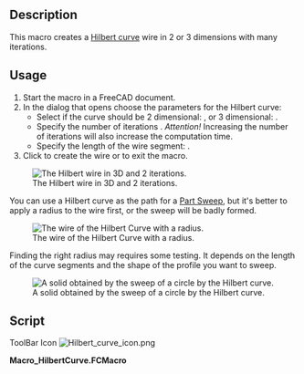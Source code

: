<languages/>
<translate>

<!--T:1-->
{{Macro
|Name=HilbertCurve
|Icon=Hilbert_curve_icon.png
|Description=This macro creates an Hilbert curve wire in 2 or 3 dimensions with many iterations.
|Author=Simone Bignetti
|Download=[https://wiki.freecad.org/images/6/69/Hilbert_curve_icon.png ToolBar Icon]
|Date=2021-02-13
|Version=1.2.0
|FCVersion= 0.16 to 0.19
}}

==Description== <!--T:2-->

<!--T:3-->
This macro creates a [https://en.wikipedia.org/wiki/Hilbert_curve Hilbert curve] wire in 2 or 3 dimensions with many iterations.

==Usage== <!--T:4-->

<!--T:5-->
# Start the macro in a FreeCAD document.
# In the dialog that opens choose the parameters for the Hilbert curve:
#* Select if the curve should be 2 dimensional: {{CheckBox|TRUE|2D}}, or 3 dimensional: {{CheckBox|FALSE|3D}}.
#* Specify the number of iterations {{SpinBox|1}}. ''Attention!'' Increasing the number of iterations will also increase the computation time.
#* Specify the length of the wire segment: {{SpinBox|10.00}}.
# Click {{Button|OK}} to create the wire or {{Button|CANCEL}} to exit the macro.

<!--T:6-->
[[File:HilbertCurveWire.png|none|The Hilbert wire in 3D and 2 iterations.]]

<!--T:7-->
You can use a Hilbert curve as the path for a [[Part_Sweep|Part Sweep]], but it's better to apply a radius to the wire first, or the sweep will be badly formed.

<!--T:8-->
[[File:HilbertCurveWireRadius.png|none|The wire of the Hilbert Curve with a radius.]]

<!--T:9-->
Finding the right radius may requires some testing. It depends on the length of the curve segments and the shape of the profile you want to sweep.

<!--T:10-->
[[File:HilbertCurveSweep.png|none|A solid obtained by the sweep of a circle by the Hilbert curve.]]

==Script== <!--T:11-->

<!--T:12-->
ToolBar Icon [[File:Hilbert curve icon.png]]

<!--T:13-->
'''Macro_HilbertCurve.FCMacro'''

<!--T:14-->
{{MacroCode|code=
# -*- coding: utf-8 -*-

<!--T:15-->
# Copyright (c) 2020 Simone Bignetti, Gottolengo Italy (simone.b)
#
# This file is part of the FreeCAD CAx development system.
#
# This library is free software; you can redistribute it and/or
# modify it under the terms of the GNU Lesser General Public
# License as published by the Free Software Foundation; either
# version 2.1 of the License, or (at your option) any later version.
#
# This library is distributed in the hope that it will be useful,
# but WITHOUT ANY WARRANTY; without even the implied warranty of
# MERCHANTABILITY or FITNESS FOR A PARTICULAR PURPOSE. See the GNU
# Lesser General Public License for more details.
#
# You should have received a copy of the GNU Lesser General Public
# License along with this library; if not, write to the Free Software
# Foundation, Inc., 51 Franklin Street, Fifth Floor, Boston, MA  02110-1301
# USA
#
# You can contact me by mail at simone.bignetti@linux.it

<!--T:16-->
__Name__ = 'HilbertCurve'
__Comment__ = 'This macro creates an Hilbert curve wire in 2 or 3 dimensions with many iterations.'
__Author__  = 'Simone Bignetti'
__Version__ = '1.2.0'
__Date__    = '2020-12-29'
__License__ = 'GNU LESSER GENERAL PUBLIC LICENSE Version 2.1, February 1999'
__Web__ = 'https://wiki.freecadweb.org/Macro_HilbertCurve'
__Wiki__ = 'https://wiki.freecadweb.org/Macro_HilbertCurve'
__Icon__ = 'https://wiki.freecad.org/images/6/69/Hilbert_curve_icon.png'
__Help__ = 'Choose the dimensions of the wire, the number of the iterations and the length of the wire segment.'
__Status__ = 'Stable'
__Requires__ = ''
__Communication__ = 'https://forum.freecadweb.org/viewtopic.php?f=22&t=53781'
__Files__ = 'HilbertCurve.svg'


<!--T:17-->
# For the wire
import FreeCAD as app
import Draft

<!--T:18-->
# For the gui
from PySide import QtGui, QtCore

<!--T:19-->
class HilbertCurve:
    """The class of the Hilbert curve.
    
    By this class it's possible to create a wire
    of a fractal Hilbert curve with
    a fixed number of dimensions and iterations.
    """
    
    def __init__(self, dimensions, iterations):
        """Initialize the Hilbert curve.
        Args:
            iterations (int): iterations to use in constructing the curve
            dimensions (int): number of dimensions
        """

        <!--T:20-->
self.dimensions = dimensions
        self.iterations = iterations

        <!--T:21-->
# minimum and maximum distance along curve
        self.min_distance = 0
        self.max_distance = 2 ** (self.iterations * self.dimensions) - 1

        <!--T:22-->
# minimum and maximum coordinate value in any dimension
        self.min_coordinate = 0
        self.max_coordinate = 2 ** self.iterations - 1

        <!--T:23-->
# number of points
        self.number_of_points = 2 ** (self.iterations * self.dimensions)

    <!--T:24-->
def point_from_distance(self, distance):
        """Return a point in n-dimensional space given a distance along a the curve.
        Args:
            distance (int): integer distance along the curve
        Returns:
            point (iterable of ints): an n-dimensional vector of length dimensions where
            each component value is between 0 and 2**iterations-1.
        """

        <!--T:25-->
bit_string = format(distance, 'b').zfill(self.iterations * self.dimensions)  # zero filled binary distance
        point = [int(bit_string[i::self.dimensions], 2) for i in range(self.dimensions)]  # transpose of distance

        <!--T:26-->
# Gray decode: point = point xor (point / 2)
        gray = point[self.dimensions-1] >> 1
        for i in range(self.dimensions-1, 0, -1):
            point[i] ^= point[i-1]
        point[0] ^= gray

        <!--T:27-->
# Undo excess work
        q = 2
        while q != (2 << (self.iterations-1)):
            p = q - 1
            for i in range(self.dimensions-1, -1, -1):
                if point[i] & q:
                    # invert
                    point[0] ^= p
                else:
                    # exchange
                    gray = (point[0] ^ point[i]) & p
                    point[0] ^= gray
                    point[i] ^= gray
            q <<= 1

        <!--T:28-->
return point

    <!--T:29-->
def get_min_distance(self):
        """Return the minimum distance along the curve."""
        return self.min_distance

    <!--T:30-->
def get_max_distance(self):
        """Return the maximum distance along the curve."""
        return self.max_distance

    <!--T:31-->
def get_min_coordinate(self):
        """Return the minimum coordinate value in any dimension."""
        return self.min_coordinate

    <!--T:32-->
def get_max_coordinate(self):
        """Return the maximum coordinate value in any dimension."""
        return self.max_coordinate

    <!--T:33-->
def get_number_of_points(self):
        """Return the number of points in the curve."""
        return self.number_of_points

    <!--T:34-->
def get_points(self):
        """Return the list of points in the curve."""
        points = []
        for point_number in range(self.number_of_points):
            points.append(self.point_from_distance(point_number))
        return points

    <!--T:35-->
def __str__(self):
        return f"HilbertCurve(dimensions={self.dimensions}, iterations={self.iterations})"

    <!--T:36-->
def __repr__(self):
        return self.__str__()


<!--T:37-->
class Hilbert_Dialog(QtGui.QDialog):
    """The dialog for the Hilbert curve
    
    This class opens in FreeCAD a dialog to input
    the number of dimensions and the number of iterations
    to create the Hilbert curve.
    OK creates the curve.
    CANCEL quit the macro.
    """

    <!--T:38-->
def __init__(self):
        super(Hilbert_Dialog, self).__init__()
        self.setupUi()

    <!--T:39-->
def setupUi(self):
        self.dimensions = 2
        self.iterations = 3

        <!--T:40-->
self.setGeometry(250, 250, 400, 300)  # Window definition
        self.setWindowTitle("Hilbert curve Macro")

        <!--T:41-->
titleLabel = QtGui.QLabel("Create an Hilbert curve in two or three dimensions")  # Title and subtitle
        titleFont = QtGui.QFont()
        titleFont.setBold(True)
        titleFont.setWeight(75)
        titleLabel.setFont(titleFont)
        subtitleLabel = QtGui.QLabel("This macro creates a wire in the draft workbench\nwith the shape of an Hilbert curve in two or three dimensions.\nFor example, you can use this wire as a sweep path.\nIt's recommended to apply a radius at the wire,\nin order to obtain a correct sweep generation.")
        titleBox = QtGui.QVBoxLayout()
        titleBox.addWidget(titleLabel)
        titleBox.addWidget(subtitleLabel)
        titleBox.insertStretch(-1)

        <!--T:42-->
dimensionsLabel = QtGui.QLabel("Number of dimensions: ")  # Number of dimensions
        self.twoDradioButton = QtGui.QRadioButton()
        self.twoDradioButton.setText("2D")
        self.twoDradioButton.setChecked(True)
        self.threeDradioButton = QtGui.QRadioButton()
        self.threeDradioButton.setText("3D")
        dimensionsBox=QtGui.QHBoxLayout()
        dimensionsBox.addWidget(dimensionsLabel)
        dimensionsBox.addWidget(self.twoDradioButton)
        dimensionsBox.addWidget(self.threeDradioButton)

        <!--T:43-->
iterationsLabel = QtGui.QLabel("Iterations:")  # Iterations  and length spins in a grid
        self.iterationsSpin = QtGui.QSpinBox()
        self.iterationsSpin.setMinimum(1)
        self.iterationsSpin.setMaximum(10)
        lengthLabel = QtGui.QLabel("Length:")
        self.lengthSpin = QtGui.QDoubleSpinBox()
        self.lengthSpin.setMinimum(1.0)
        self.lengthSpin.setMaximum(999999.000000000000000)
        self.lengthSpin.setValue(10.000000000000000)
        grid = QtGui.QGridLayout()
        grid.setSpacing(10)
        grid.addWidget(iterationsLabel, 1, 0)
        grid.addWidget(self.iterationsSpin, 1, 1)
        grid.addWidget(lengthLabel, 2, 0)
        grid.addWidget(self.lengthSpin, 2, 1)

        <!--T:44-->
okButton = QtGui.QPushButton("OK")  # Ok and Cancel Buttons at right bottom
        okButton.clicked.connect(self.onOkButton)
        cancelButton = QtGui.QPushButton("Cancel")
        cancelButton.clicked.connect(self.onCancelButton)
        buttonBox = QtGui.QHBoxLayout()
        buttonBox.addStretch()
        buttonBox.addWidget(okButton)
        buttonBox.addWidget(cancelButton)

        <!--T:45-->
vbox = QtGui.QVBoxLayout()
        vbox.addLayout(titleBox)
        vbox.addLayout(dimensionsBox)
        vbox.addLayout(grid)
        vbox.addLayout(buttonBox)
        vbox.setSpacing(30)
        vbox.insertStretch(1)
        self.setLayout(vbox)

        <!--T:46-->
self.show()

    <!--T:47-->
def onOkButton(self):
        if self.twoDradioButton.isChecked():
            dimensions = 2
        else:
            dimensions = 3
        iterations = self.iterationsSpin.value()
        length = self.lengthSpin.value()
        HC=HilbertCurve(dimensions, iterations)
        points = HC.get_points()
        pl = app.Placement()
        pl.Rotation.Q = (0.0, 0.0, 0.0, 1.0)
        pl.Base = app.Vector(0.0, 0.0, 0.0)
        vectors = []
        if dimensions == 2:
            for point in points:
                vectors.append(app.Vector(point[0]*length, point[1]*length, 0.0))
        else:
            for point in points:
                vectors.append(app.Vector(point[0]*length, point[1]*length, point[2]*length))
        wire = Draft.makeWire(vectors, placement=pl, closed=False, face=False, support=None)
        wire.Label = "Hilbert"
        Draft.autogroup(wire)
        self.close()

    <!--T:48-->
def onCancelButton(self):
        self.close()


<!--T:49-->
hilbert_dialog = Hilbert_Dialog()
hilbert_dialog.exec()
}}


</translate>